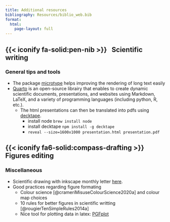 ```yaml
---
title: Additional resources
bibliography: Resources/biblio_web.bib
format:
  html:
    page-layout: full
---
```


## {{< iconify fa-solid:pen-nib >}} &nbsp; Scientific writing 


::: {.talk-card}

### General tips and tools

* The package [microtype](https://ctan.org/pkg/microtype) helps improving the rendering of long text easily
* [Quarto](https://quarto.org/) is an open-source librairy that enables to create dynamic scientific documents, presentations, and websites using Markdown, LaTeX, and a variety of programming languages (including python, R, etc.).
  * The html presentations can then be translated into pdfs using [decktape](https://github.com/astefanutti/decktape). 
    * install node ```brew install node```
    * install decktape ``` npm install -g decktape ```
    * ```reveal --size=1600x1000 presentation.html presentation.pdf```  

:::



## {{< iconify fa6-solid:compass-drafting >}} &nbsp; Figures editing

::: {.talk-card}

### Miscellaneous

* Scientific drawing with inkscape monthly letter [here](https://dsinkscape.substack.com/about).
* Good practices regarding figure formating
  * Colour science [@crameriMisuseColourScience2020a] and colour map choices
  * 10 rules for better figures in scientific writting [@rougierTenSimpleRules2014a]
  * Nice tool for plotting data in latex: [PGFplot](https://pgfplots.net/)

:::